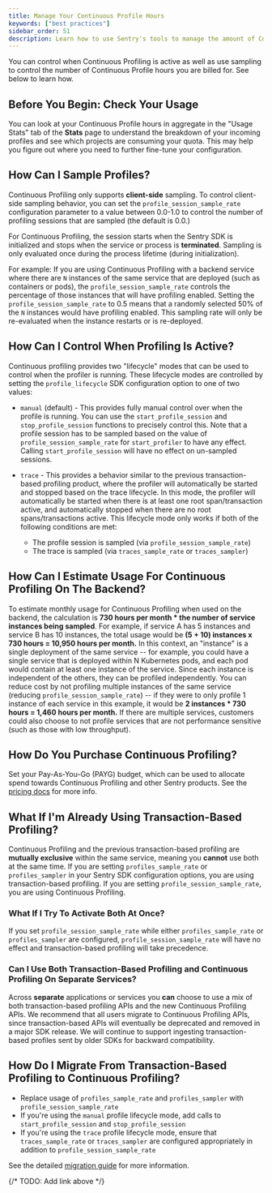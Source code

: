 ```yaml
---
title: Manage Your Continuous Profile Hours
keywords: ["best practices"]
sidebar_order: 51
description: Learn how to use Sentry's tools to manage the amount of Continuous Profile hours you pay for.
---
```


You can control when Continuous Profiling is active as well as use sampling to control the number of Continuous Profile hours you are billed for. See below to learn how.

## Before You Begin: Check Your Usage       

You can look at your Continuous Profile hours in aggregate in the "Usage Stats" tab of the **Stats** page to understand the breakdown of your incoming profiles and see which projects are consuming your quota. This may help you figure out where you need to further fine-tune your configuration.

## How Can I Sample Profiles?

Continuous Profiling only supports **client-side** sampling. To control client-side sampling behavior, you can set the `profile_session_sample_rate` configuration parameter to a value between 0.0-1.0 to control the number of profiling sessions that are sampled (the default is 0.0.)

For Continuous Profiling, the session starts when the Sentry SDK is initialized and stops when the service or process is **terminated**. Sampling is only evaluated once during the process lifetime (during initialization). 

For example: If you are using Continuous Profiling with a backend service where there are `N` instances of the same service that are deployed (such as containers or pods), the `profile_session_sample_rate` controls the percentage of those instances that will have profiling enabled. Setting the `profile_session_sample_rate` to 0.5 means that a randomly selected 50% of the `N` instances would have profiling enabled. This sampling rate will only be re-evaluated when the instance restarts or is re-deployed.

## How Can I Control When Profiling Is Active?

Continuous profiling provides two "lifecycle" modes that can be used to control when the profiler is running. These lifecycle modes are controlled by setting the `profile_lifecycle` SDK configuration option to one of two values:

- `manual` (default) - This provides fully manual control over when the profile is running. You can use the `start_profile_session` and `stop_profile_session` functions to precisely control this. Note that a profile session has to be sampled based on the value of `profile_session_sample_rate` for `start_profiler` to have any effect. Calling `start_profile_session` will have no effect on un-sampled sessions.

- `trace` - This provides a behavior similar to the previous transaction-based profiling product, where the profiler will automatically be started and stopped based on the trace lifecycle. In this mode, the profiler will automatically be started when there is at least one root span/transaction active, and automatically stopped when there are no root spans/transactions active. This lifecycle mode only works if both of the following conditions are met: 

    - The profile session is sampled (via `profile_session_sample_rate`)
    - The trace is sampled (via `traces_sample_rate` or `traces_sampler`)

 ## How Can I Estimate Usage For Continuous Profiling On The Backend?

 To estimate monthly usage for Continuous Profiling when used on the backend, the calculation is **730 hours per month * the number of service instances being sampled**. For example, if service A has 5 instances and service B has 10 instances, the total usage would be **(5 + 10) instances x 730 hours = 10,950 hours per month.** In this context, an "instance" is a single deployment of the same service -- for example, you could have a single service that is deployed within N Kubernetes pods, and each pod would contain at least one instance of the service. Since each instance is independent of the others, they can be profiled independently. You can reduce cost by not profiling multiple instances of the same service (reducing `profile_session_sample_rate`) -- if they were to only profile 1 instance of each service in this example, it would be **2 instances * 730 hours = 1,460 hours per month.** If there are multiple services, customers could also choose to not profile services that are not performance sensitive (such as those with low throughput).

 ## How Do You Purchase Continuous Profiling?

 Set your Pay-As-You-Go (PAYG) budget, which can be used to allocate spend towards Continuous Profiling and other Sentry products. See the [pricing docs](/pricing/) for more info.

 ## What If I'm Already Using Transaction-Based Profiling?

 Continuous Profiling and the previous transaction-based profiling are **mutually exclusive** within the same service, meaning you **cannot** use both at the same time. If you are setting `profiles_sample_rate` or `profiles_sampler` in your Sentry SDK configuration options, you are using transaction-based profiling. If you are setting `profile_session_sample_rate`, you are using Continuous Profiling.

  ### What If I Try To Activate Both At Once?

 If you set `profile_session_sample_rate` while either `profiles_sample_rate` or `profiles_sampler` are configured, `profile_session_sample_rate` will have no effect and transaction-based profiling will take precedence.

  ### Can I Use Both Transaction-Based Profiling and Continuous Profiling On Separate Services?

 Across **separate** applications or services you **can** choose to use a mix of both transaction-based profiling APIs and the new Continuous Profiling APIs. We recommend that all users migrate to Continuous Profiling APIs, since transaction-based APIs will eventually be deprecated and removed in a major SDK release. We will continue to support ingesting transaction-based profiles sent by older SDKs for backward compatibility.

 ## How Do I Migrate From Transaction-Based Profiling to Continuous Profiling?

- Replace usage of `profiles_sample_rate` and `profiles_sampler` with `profile_session_sample_rate`
- If you're using the `manual` profile lifecycle mode, add calls to `start_profile_session` and `stop_profile_session`
- If you're using the `trace` profile lifecycle mode, ensure that `traces_sample_rate` or `traces_sampler` are configured appropriately in addition to `profile_session_sample_rate`

See the detailed [migration guide](/) for more information.

{/* TODO: Add link above */}

